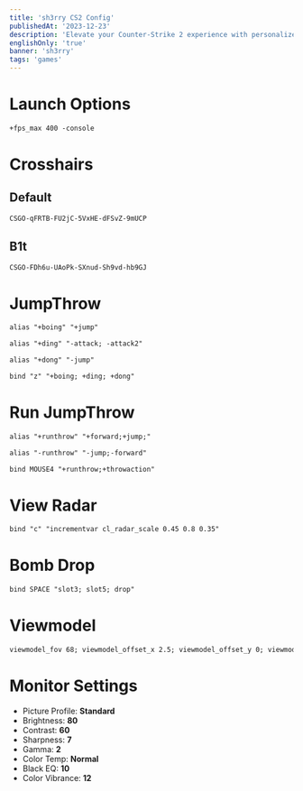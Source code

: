 ```yaml
---
title: 'sh3rry CS2 Config'
publishedAt: '2023-12-23'
description: 'Elevate your Counter-Strike 2 experience with personalized configurations on my CS2 Config Page.'
englishOnly: 'true'
banner: 'sh3rry'
tags: 'games'
---
```


# Launch Options

```md
+fps_max 400 -console 
```

# Crosshairs

## Default
```md
CSGO-qFRTB-FU2jC-5VxHE-dFSvZ-9mUCP
```
## B1t
```md
CSGO-FDh6u-UAoPk-SXnud-Sh9vd-hb9GJ
```
# JumpThrow

```md
alias "+boing" "+jump"
```
```md
alias "+ding" "-attack; -attack2"
```
```md
alias "+dong" "-jump"
```
```md
bind "z" "+boing; +ding; +dong"
```

# Run JumpThrow

```md
alias "+runthrow" "+forward;+jump;"
```
```md
alias "-runthrow" "-jump;-forward"
```
```md
bind MOUSE4 "+runthrow;+throwaction"
```

# View Radar

```md
bind "c" "incrementvar cl_radar_scale 0.45 0.8 0.35"
```

# Bomb Drop

```md
bind SPACE "slot3; slot5; drop"
```

# Viewmodel

```md
viewmodel_fov 68; viewmodel_offset_x 2.5; viewmodel_offset_y 0; viewmodel_offset_z -1.5; viewmodel_presetpos 3;
```

# Monitor Settings


- Picture Profile: **Standard**
- Brightness: **80**
- Contrast: **60**
- Sharpness: **7**
- Gamma: **2**
- Color Temp: **Normal**
- Black EQ: **10**
- Color Vibrance: **12**


